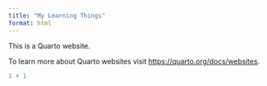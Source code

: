 ```yaml
---
title: "My Learning Things"
format: html
---
```


This is a Quarto website.

To learn more about Quarto websites visit <https://quarto.org/docs/websites>.

```r
1 + 1
```
